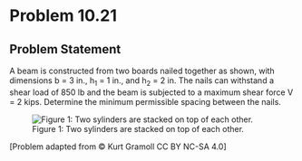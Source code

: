# Problem 10.21 {.unnumbered}

## Problem Statement

A beam is constructed from two boards nailed together as shown, with dimensions b = 3 in., h<sub>1</sub> = 1 in., and h<sub>2</sub> = 2 in.  The nails can withstand a shear load of 850 lb and the beam is subjected to a maximum shear force V = 2 kips. Determine the minimum permissible spacing between the nails.


![Figure 1: Two sylinders are stacked on top of each other.](images/385.png){fig-alt="A beam has a rectangular cross section consisting of two rectangles nailed together. The top rectangle has height h2 and base b. The bottom rectangle has height h1 and base b."}

\[Problem adapted from © Kurt Gramoll CC BY NC-SA 4.0\]